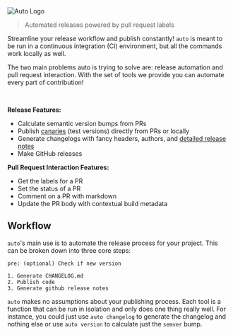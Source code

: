 
<div className="mx-auto max-w-sm my-24 w-full">
  <picture>
    <source
      srcSet="dark-logo-large.png"
      media="(prefers-color-scheme: dark)"
      className="w-full"
    />
    <img src="light-logo-large.png" alt="Auto Logo" className="w-full" />
  </picture>
</div>

> Automated releases powered by pull request labels

Streamline your release workflow and publish constantly!
`auto` is meant to be run in a continuous integration (CI) environment, but all the commands work locally as well.

The two main problems auto is trying to solve are: release automation and pull request interaction.
With the set of tools we provide you can automate every part of contribution!

<br />

**Release Features:**

- Calculate semantic version bumps from PRs
- Publish [canaries](./docs/generated/canary) (test versions) directly from PRs or locally
- Generate changelogs with fancy headers, authors, and [detailed release notes](./docs/generated/changelog#additional-release-notes)
- Make GitHub releases

**Pull Request Interaction Features:**

- Get the labels for a PR
- Set the status of a PR
- Comment on a PR with markdown
- Update the PR body with contextual build metadata

## Workflow

`auto`'s main use is to automate the release process for your project.
This can be broken down into three core steps:

```text
pre: (optional) Check if new version

1. Generate CHANGELOG.md
2. Publish code
3. Generate github release notes
```

`auto` makes no assumptions about your publishing process.
Each tool is a function that can be run in isolation and only does one thing really well.
For instance, you could just use `auto changelog` to generate the changelog and nothing else or use `auto version` to calculate just the `semver` bump.

<div className="my-20 flex align-center justify-center w-full">
  <GetStarted />
</div>
